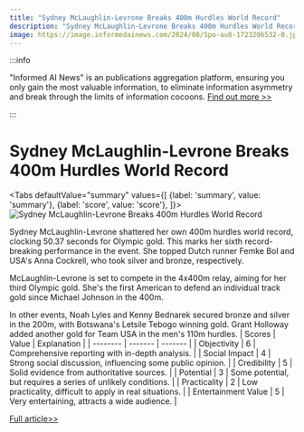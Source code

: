 ```yaml
---
title: "Sydney McLaughlin-Levrone Breaks 400m Hurdles World Record"
description: "Sydney McLaughlin-Levrone Breaks 400m Hurdles World Record"
image: https://image.informedainews.com/2024/08/Spo-au8-1723206532-0.jpg
---
```



:::info

"Informed AI News" is an publications aggregation platform, ensuring you only gain the most valuable information, to eliminate information asymmetry and break through the limits of information cocoons.  [Find out more >>](/)

:::

# Sydney McLaughlin-Levrone Breaks 400m Hurdles World Record


<Tabs
	defaultValue="summary"
	values={[
	{label: 'summary', value: 'summary'},
	{label: 'score', value: 'score'},
]}>
<TabItem value="summary">
<img
  src="https://image.informedainews.com/2024/08/Spo-au8-1723206532-0.jpg"
  alt="Sydney McLaughlin-Levrone Breaks 400m Hurdles World Record"
/>



Sydney McLaughlin-Levrone shattered her own 400m hurdles world record, clocking 50.37 seconds for Olympic gold. This marks her sixth record-breaking performance in the event. She topped Dutch runner Femke Bol and USA's Anna Cockrell, who took silver and bronze, respectively.

McLaughlin-Levrone is set to compete in the 4x400m relay, aiming for her third Olympic gold. She's the first American to defend an individual track gold since Michael Johnson in the 400m.

In other events, Noah Lyles and Kenny Bednarek secured bronze and silver in the 200m, with Botswana's Letsile Tebogo winning gold. Grant Holloway added another gold for Team USA in the men's 110m hurdles.
</TabItem>
<TabItem value="score">
	| Scores     | Value   | Explanation |
	| -------- | ------- | ------- |
	| Objectivity  | 6    | Comprehensive reporting with in-depth analysis.    |
	| Social Impact | 4     | Strong social discussion, influencing some public opinion.    |
	| Credibility    | 5    | Solid evidence from authoritative sources.    |
	| Potential    | 3    | Some potential, but requires a series of unlikely conditions.    |
	| Practicality    | 2    | Low practicality, difficult to apply in real situations.    |
	| Entertainment Value    | 5    | Very entertaining, attracts a wide audience.    |
</TabItem>
</Tabs>

[Full article>>](https://www.theguardian.com/sport/article/2024/aug/08/sydney-mclaughlin-levrone-400m-hurdles-world-record-paris-olympics)
